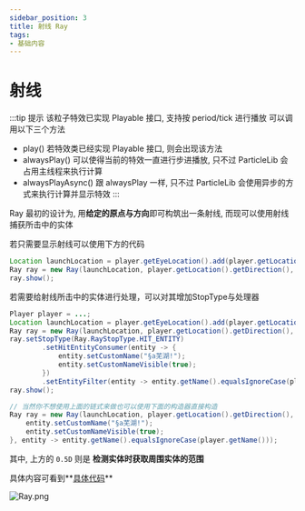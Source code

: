 ```yaml
---
sidebar_position: 3
title: 射线 Ray
tags:
- 基础内容
---
```

# 射线

:::tip 提示
该粒子特效已实现 Playable 接口, 支持按 period/tick 进行播放 可以调用以下三个方法

- play() 若特效类已经实现 Playable 接口, 则会出现该方法
- alwaysPlay() 可以使得当前的特效一直进行步进播放, 只不过 ParticleLib 会占用主线程来执行计算
- alwaysPlayAsync() 跟 alwaysPlay 一样, 只不过 ParticleLib 会使用异步的方式来执行计算并显示特效
:::

Ray 最初的设计为, 用**给定的原点与方向**即可构筑出一条射线, 而现可以使用射线捕获所击中的实体

若只需要显示射线可以使用下方的代码
```java
Location launchLocation = player.getEyeLocation().add(player.getLocation().getDirection().multiply(1.2));
Ray ray = new Ray(launchLocation, player.getLocation().getDirection(), 10, 0.02);
ray.show();
```

若需要给射线所击中的实体进行处理，可以对其增加StopType与处理器
```java
Player player = ...;
Location launchLocation = player.getEyeLocation().add(player.getLocation().getDirection().multiply(1.2));
Ray ray = new Ray(launchLocation, player.getLocation().getDirection(), 10, 0.02);
ray.setStopType(Ray.RayStopType.HIT_ENTITY)
        .setHitEntityConsumer(entity -> {
            entity.setCustomName("§a芜湖!");
            entity.setCustomNameVisible(true);
        })
        .setEntityFilter(entity -> entity.getName().equalsIgnoreCase(player.getName()));
ray.show();

// 当然你不想使用上面的链式来做也可以使用下面的构造器直接构造
Ray ray = new Ray(launchLocation, player.getLocation().getDirection(), 10, 0.02, 0.5D, Ray.RayStopType.HIT_ENTITY, entity -> {
    entity.setCustomName("§a芜湖!");
    entity.setCustomNameVisible(true);
}, entity -> entity.getName().equalsIgnoreCase(player.getName()));
```

其中, 上方的 ```0.5D``` 则是 **检测实体时获取周围实体的范围**

具体内容可看到**[具体代码](https://github.com/602723113/ParticleLib/blob/master/src/main/java/top/zoyn/particlelib/pobject/Ray.java)**

![Ray.png](https://i.loli.net/2021/04/09/UNTKhRG6t48DxB5.png)
